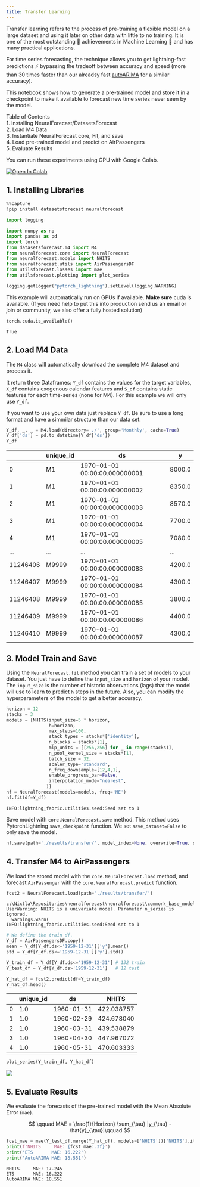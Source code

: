 ```yaml
---
title: Transfer Learning
---
```


Transfer learning refers to the process of pre-training a flexible model
on a large dataset and using it later on other data with little to no
training. It is one of the most outstanding 🚀 achievements in Machine
Learning 🧠 and has many practical applications.

For time series forecasting, the technique allows you to get
lightning-fast predictions ⚡ bypassing the tradeoff between accuracy
and speed (more than 30 times faster than our alreadsy fast
[autoARIMA](https://github.com/Nixtla/statsforecast) for a similar
accuracy).

This notebook shows how to generate a pre-trained model and store it in
a checkpoint to make it available to forecast new time series never seen
by the model.

Table of Contents<br/> 1. Installing NeuralForecast/DatasetsForecast<br/>
2. Load M4 Data<br/> 3. Instantiate NeuralForecast core, Fit, and
save<br/> 4. Load pre-trained model and predict on AirPassengers<br/> 5.
Evaluate Results<br/>

You can run these experiments using GPU with Google Colab.

<a href="https://colab.research.google.com/github/Nixtla/neuralforecast/blob/main/nbs/examples/Transfer_Learning.ipynb" target="_parent"><img src="https://colab.research.google.com/assets/colab-badge.svg" alt="Open In Colab"/></a>

## 1. Installing Libraries

```python
%%capture
!pip install datasetsforecast neuralforecast
```


```python
import logging

import numpy as np
import pandas as pd
import torch
from datasetsforecast.m4 import M4
from neuralforecast.core import NeuralForecast
from neuralforecast.models import NHITS
from neuralforecast.utils import AirPassengersDF
from utilsforecast.losses import mae
from utilsforecast.plotting import plot_series
```


```python
logging.getLogger("pytorch_lightning").setLevel(logging.WARNING)
```

This example will automatically run on GPUs if available. **Make sure**
cuda is available. (If you need help to put this into production send us
an email or join or community, we also offer a fully hosted solution)

```python
torch.cuda.is_available()
```

``` text
True
```

## 2. Load M4 Data

The `M4` class will automatically download the complete M4 dataset and
process it.

It return three Dataframes: `Y_df` contains the values for the target
variables, `X_df` contains exogenous calendar features and `S_df`
contains static features for each time-series (none for M4). For this
example we will only use `Y_df`.

If you want to use your own data just replace `Y_df`. Be sure to use a
long format and have a simmilar structure than our data set.

```python
Y_df, _, _ = M4.load(directory='./', group='Monthly', cache=True)
Y_df['ds'] = pd.to_datetime(Y_df['ds'])
Y_df
```

|          | unique_id | ds                            | y      |
|----------|-----------|-------------------------------|--------|
| 0        | M1        | 1970-01-01 00:00:00.000000001 | 8000.0 |
| 1        | M1        | 1970-01-01 00:00:00.000000002 | 8350.0 |
| 2        | M1        | 1970-01-01 00:00:00.000000003 | 8570.0 |
| 3        | M1        | 1970-01-01 00:00:00.000000004 | 7700.0 |
| 4        | M1        | 1970-01-01 00:00:00.000000005 | 7080.0 |
| ...      | ...       | ...                           | ...    |
| 11246406 | M9999     | 1970-01-01 00:00:00.000000083 | 4200.0 |
| 11246407 | M9999     | 1970-01-01 00:00:00.000000084 | 4300.0 |
| 11246408 | M9999     | 1970-01-01 00:00:00.000000085 | 3800.0 |
| 11246409 | M9999     | 1970-01-01 00:00:00.000000086 | 4400.0 |
| 11246410 | M9999     | 1970-01-01 00:00:00.000000087 | 4300.0 |

## 3. Model Train and Save

Using the `NeuralForecast.fit` method you can train a set of models to
your dataset. You just have to define the `input_size` and `horizon` of
your model. The `input_size` is the number of historic observations
(lags) that the model will use to learn to predict `h` steps in the
future. Also, you can modify the hyperparameters of the model to get a
better accuracy.

```python
horizon = 12
stacks = 3
models = [NHITS(input_size=5 * horizon,
                h=horizon,
                max_steps=100,
                stack_types = stacks*['identity'],
                n_blocks = stacks*[1],
                mlp_units = [[256,256] for _ in range(stacks)],
                n_pool_kernel_size = stacks*[1],
                batch_size = 32,
                scaler_type='standard',
                n_freq_downsample=[12,4,1],
                enable_progress_bar=False,
                interpolation_mode="nearest",
               )]
nf = NeuralForecast(models=models, freq='ME')
nf.fit(df=Y_df)
```

``` text
INFO:lightning_fabric.utilities.seed:Seed set to 1
```

Save model with `core.NeuralForecast.save` method. This method uses
PytorchLightning `save_checkpoint` function. We set `save_dataset=False`
to only save the model.

```python
nf.save(path='./results/transfer/', model_index=None, overwrite=True, save_dataset=False)
```

## 4. Transfer M4 to AirPassengers

We load the stored model with the `core.NeuralForecast.load` method, and
forecast `AirPassenger` with the `core.NeuralForecast.predict` function.

```python
fcst2 = NeuralForecast.load(path='./results/transfer/')
```

``` text
c:\Nixtla\Repositories\neuralforecast\neuralforecast\common\_base_model.py:133: UserWarning: NHITS is a univariate model. Parameter n_series is ignored.
  warnings.warn(
INFO:lightning_fabric.utilities.seed:Seed set to 1
```

```python
# We define the train df. 
Y_df = AirPassengersDF.copy()
mean = Y_df[Y_df.ds<='1959-12-31']['y'].mean()
std = Y_df[Y_df.ds<='1959-12-31']['y'].std()

Y_train_df = Y_df[Y_df.ds<='1959-12-31'] # 132 train
Y_test_df = Y_df[Y_df.ds>'1959-12-31']   # 12 test
```


```python
Y_hat_df = fcst2.predict(df=Y_train_df)
Y_hat_df.head()
```

|     | unique_id | ds         | NHITS      |
|-----|-----------|------------|------------|
| 0   | 1.0       | 1960-01-31 | 422.038757 |
| 1   | 1.0       | 1960-02-29 | 424.678040 |
| 2   | 1.0       | 1960-03-31 | 439.538879 |
| 3   | 1.0       | 1960-04-30 | 447.967072 |
| 4   | 1.0       | 1960-05-31 | 470.603333 |

```python
plot_series(Y_train_df, Y_hat_df)
```

![](17_transfer_learning_files/figure-markdown_strict/cell-12-output-1.png)

## 5. Evaluate Results

We evaluate the forecasts of the pre-trained model with the Mean
Absolute Error (`mae`).

$$
\qquad MAE = \frac{1}{Horizon} \sum_{\tau} |y_{\tau} - \hat{y}_{\tau}|\qquad
$$

```python
fcst_mae = mae(Y_test_df.merge(Y_hat_df), models=['NHITS'])['NHITS'].item()
print(f'NHITS     MAE: {fcst_mae:.3f}')
print('ETS       MAE: 16.222')
print('AutoARIMA MAE: 18.551')
```

``` text
NHITS     MAE: 17.245
ETS       MAE: 16.222
AutoARIMA MAE: 18.551
```

